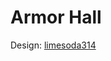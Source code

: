 
# Armor Hall

Design: <a href="https://namemc.com/profile/limesoda314.1" target="_blank" rel="noreferrer">limesoda314</a>

<div className="halfgriditem emphasis4 dark card">
		<img className="articleImage" src={getImageUrl("minecraftserver/cherry/armorhall/thumbnail.png")} alt="" ></img>
</div>

<div className="halfgrid">
	<div className="halfgriditem emphasis4 dark card">
				<img className="articleImage" src={getImageUrl("minecraftserver/cherry/armorhall/inside1.png")} alt="" ></img>
	</div>
	<div className="halfgriditem emphasis4 dark card">
				<img className="articleImage" src={getImageUrl("minecraftserver/cherry/armorhall/inside3.png")} alt="" ></img>
	</div>
</div>
<div className="halfgrid">
	<div className="halfgriditem emphasis4 dark card">
				<img className="articleImage" src={getImageUrl("minecraftserver/cherry/armorhall/inside4.png")} alt="" ></img>
	</div>
	<div className="halfgriditem emphasis4 dark card">
				<img className="articleImage" src={getImageUrl("minecraftserver/cherry/armorhall/inside5.png")} alt="" ></img>
	</div>
</div>

<div className="halfgriditem emphasis4 dark card">
		<img className="articleImage" src={getImageUrl("minecraftserver/cherry/armorhall/inside6.png")} alt=""></img>
</div>

<div className="halfgrid">
	<div className="halfgriditem emphasis4 dark card">
				<img className="articleImage" src={getImageUrl("minecraftserver/cherry/armorhall/inside7.png")} alt="" ></img>
	</div>
	<div className="halfgriditem emphasis4 dark card">
				<img className="articleImage" src={getImageUrl("minecraftserver/cherry/armorhall/inside8.png")} alt="" ></img>
	</div>
</div>
